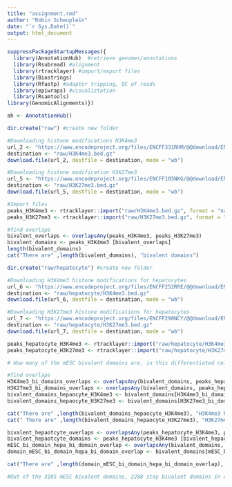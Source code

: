 ```yaml
---
title: "assignment.rmd"
author: "Robin Scheuplein"
date: "`r Sys.Date()`"
output: html_document
---
```


```r
suppressPackageStartupMessages({
  library(AnnotationHub)  #retrieve genomes/annotations
  library(Rsubread) #alignment
  library(rtracklayer) #import/export files
  library(Biostrings)
  library(Rfastp) #adapter tripping, QC of reads
  library(epiwraps) #visualiztation
  library(Rsamtools)
library(GenomicAlignments)})
```


```r
ah <- AnnotationHub()
```

```r
dir.create("raw") #create new folder

#Downloading histone modifications H3K4me3
url_2 <- "https://www.encodeproject.org/files/ENCFF331RHM/@@download/ENCFF331RHM.bed.gz"
destination <- "raw/H3K4me3.bed.gz"
download.file(url_2, destfile = destination, mode = "wb")

#Downloading histone modification H3K27me3
url_5 <- "https://www.encodeproject.org/files/ENCFF105NKG/@@download/ENCFF105NKG.bed.gz"
destination <- "raw/H3K27me3.bed.gz"
download.file(url_5, destfile = destination, mode = "wb")
```
```r
#Import files
peaks_H3K4me3 <- rtracklayer::import("raw/H3K4me3.bed.gz", format = "narrowPeak")
peaks_H3K27me3 <- rtracklayer::import("raw/H3K27me3.bed.gz", format = "narrowPeak")
```

```r
#find overlaps
bivalent_overlaps <- overlapsAny(peaks_H3K4me3, peaks_H3K27me3)
bivalent_domains <- peaks_H3K4me3 [bivalent_overlaps]
length(bivalent_domains)
cat("There are" ,length(bivalent_domains), "bivalent domains")
```

```r
dir.create("raw/hepatocyte") #create new folder

#Downloading H3K4me3 histone modifications for hepatocytes
url_6 <- "https://www.encodeproject.org/files/ENCFF252RRE/@@download/ENCFF252RRE.bed.gz"
destination <- "raw/hepatocyte/H3K4me3.bed.gz"
download.file(url_6, destfile = destination, mode = "wb")

#Downloading H3K27me3 histone modifications for hepatocytes
url_7 <- "https://www.encodeproject.org/files/ENCFF290NCY/@@download/ENCFF290NCY.bed.gz"
destination <- "raw/hepatocyte/H3K27me3.bed.gz"
download.file(url_7, destfile = destination, mode = "wb")

```
```r
peaks_hepatocyte_H3K4me3 <- rtracklayer::import("raw/hepatocyte/H3K4me3.bed.gz", format = "narrowPeak")
peaks_hepatocyte_H3K27me3 <- rtracklayer::import("raw/hepatocyte/H3K27me3.bed.gz", format = "narrowPeak")
```

```r
# How many of the mESC bivalent domains are, in this differentiated cell type, overlapping either mark or their combination (in this differentiated cell type)?

#find overlaps
H3K4me3_bi_domains_overlaps <- overlapsAny(bivalent_domains, peaks_hepatocyte_H3K4me3)
H3K27me3_bi_domains_overlaps <- overlapsAny(bivalent_domains, peaks_hepatocyte_H3K27me3)
bivalent_domains_hepaocyte_H3K4me3 <- bivalent_domains[H3K4me3_bi_domains_overlaps]
bivalent_domains_hepaocyte_H3K27me3 <- bivalent_domains[H3K27me3_bi_domains_overlaps]

cat("There are" ,length(bivalent_domains_hepaocyte_H3K4me3), "H3K4me3 histone modifications overlapping the mESC bivalent domains.")
cat(" There are" ,length(bivalent_domains_hepaocyte_H3K27me3), "H3K27me3 histone modifications overlapping the mESC bivalent domains.")

bivalent_hepaotcyte_overlaps <- overlapsAny(peaks_hepatocyte_H3K4me3, peaks_hepatocyte_H3K27me3)
bivalent_hepaotcyte_domains <- peaks_hepatocyte_H3K4me3 [bivalent_hepaotcyte_overlaps]
mESC_bi_domain_hepa_bi_domain_overlap <- overlapsAny(bivalent_domains, bivalent_hepaotcyte_domains)
domain_mESC_bi_domain_hepa_bi_domain_overlap <- bivalent_domains[mESC_bi_domain_hepa_bi_domain_overlap]

cat("There are" ,length(domain_mESC_bi_domain_hepa_bi_domain_overlap), "mESC bivalent domains overlapping with hepatocyte bivalent domains.")


```
```r
#Out of the 3105 mESC bivalent domains, 2208 stay bivalent domains in differentiated hepatocytes, thus might not be important during the cell differentiation. The other 807 bivalent domains  are important for differentiation. 2311-2208= 103 promoter regions become activated by removing the H3K27me3 methylation and 753 promoter regions get inactivated by removing the H3K4me3 methylation.
```

